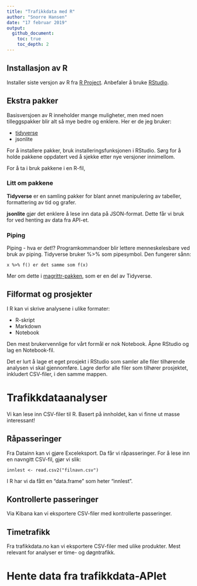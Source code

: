 ```yaml
---
title: "Trafikkdata med R"
author: "Snorre Hansen"
date: "17 februar 2019"
output: 
  github_document:
    toc: true
    toc_depth: 2
---
```


## Installasjon av R
Installer siste versjon av R fra [R Project](https://www.r-project.org/). Anbefaler å bruke [RStudio](https://www.rstudio.com/).

## Ekstra pakker
Basisversjoen av R inneholder mange muligheter, men med noen tilleggspakker blir alt så mye bedre og enklere. Her er de jeg bruker:

* [tidyverse](https://www.tidyverse.org/)
* jsonlite

For å installere pakker, bruk installeringsfunksjonen i RStudio. Sørg for å holde pakkene oppdatert ved å sjekke etter nye versjoner innimellom.

For å ta i bruk pakkene i en R-fil,

### Litt om pakkene
**Tidyverse** er en samling pakker for blant annet manipulering av tabeller, formattering av tid og grafer.

**jsonlite** gjør det enklere å lese inn data på JSON-format. Dette får vi bruk for ved henting av data fra API-et.

### Piping
Piping - hva er det!? Programkommandoer blir lettere menneskelesbare ved bruk av piping. Tidyverse bruker %>% som pipesymbol. Den fungerer sånn:

```
x %>% f() er det samme som f(x)
```

Mer om dette i [magrittr-pakken](https://magrittr.tidyverse.org/), som er en del av Tidyverse.

## Filformat og prosjekter
I R kan vi skrive analysene i ulike formater:

* R-skript
* Markdown
* Notebook

Den mest brukervennlige for vårt formål er nok Notebook. Åpne RStudio og lag en Notebook-fil.

Det er lurt å lage et eget prosjekt i RStudio som samler alle filer tilhørende analysen vi skal gjennomføre. Lagre derfor alle filer som tilhører prosjektet, inkludert CSV-filer, i den samme mappen.

# Trafikkdataanalyser
Vi kan lese inn CSV-filer til R. Basert på innholdet, kan vi finne ut masse interessant!

## Råpasseringer
Fra Datainn kan vi gjøre Exceleksport. Da får vi råpasseringer. For å lese inn en navngitt CSV-fil, gjør vi slik:

```
innlest <- read.csv2("filnavn.csv")
```
I R har vi da fått en "data.frame" som heter "innlest".

## Kontrollerte passeringer
Via Kibana kan vi eksportere CSV-filer med kontrollerte passeringer.

## Timetrafikk
Fra trafikkdata.no kan vi eksportere CSV-filer med ulike produkter. Mest relevant for analyser er time- og døgntrafikk.

# Hente data fra trafikkdata-APIet

